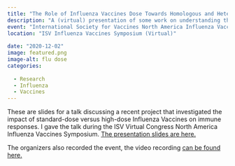```yaml
---
title: "The Role of Influenza Vaccines Dose Towards Homologous and Heterologous Protection"
description: "A (virtual) presentation of some work on understanding the impact of dose for Influenza Vaccines." 
event: "International Society for Vaccines North America Influenza Vaccines Symposium"
location: "ISV Influenza Vaccines Symposium (Virtual)"
  
date: "2020-12-02"
image: featured.png
image-alt: flu dose
categories:
  
  - Research
  - Influenza
  - Vaccines
---
```


These are slides for a talk discussing a recent project that investigated the impact of standard-dose versus high-dose Influenza Vaccines on immune responses. I gave the talk during the ISV Virtual Congress North America Influenza Vaccines Symposium. <a href="2020_12_ISV.html" target="_blank">The presentation slides are here.</a>

The organizers also recorded the event, the video recording [can be found here.](https://www.youtube.com/watch?v=t_Lx6Q9jT0o) 
